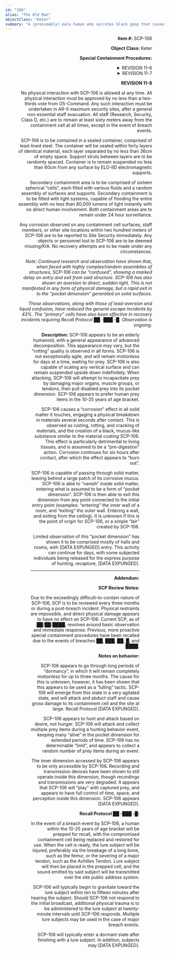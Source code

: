 ```yaml
---
id: "106"
alias: "The Old Man"
objectClass: "Keter"
summary: "A (presumably) male human who secretes black goop that causes decay when touching anything. It is predatory and will drag a human into its pocket dimension."
---
```


<Figure
  publicId="id/106/1_k0zph1"
  alt="SCP-106, mid-emergence"
  width={400}
  height={300}
  align="right"
/>

**Item #:** SCP-106

**Object Class:** Keter

**Special Containment Procedures:**

<details>

<summary>REVISION 11-6</summary>

No physical interaction with SCP-106 is allowed at any time. All physical interaction must be approved by no less than a two-thirds vote from O5-Command, and may only extend to testing situations. All staff (Research, Security, Class D, etc.) are to remain at least twenty meters away from the containment cell at all times, except for mandated maintenance and re-evaluation checks.

Containment cell must be held suspended in a secondary cell, the walls of which must be at least thirty meters distant from the outer walls of the first or “primary” cell. The secondary cell is to remain under total observation at all times, and be both illuminated and clear of any and all debris. Any items, movement, or non-normal activity noted within the secondary cell will result in a full site lock-down. Lock-down will be maintained until a “situation normal” dispatch is issued by Site Command.

Any corrosion observed on the primary cell, secondary cell, staff members, or other site locations within two hundred meters of SCP-106 are to be reported to Site Security immediately. Any objects or personnel lost to SCP-106 are to be deemed missing/KIA. No recovery attempts are to be made under any circumstances.

_Note: SCP-106 does not have a “docile” state. Any reduction in activity or increased compliance from SCP-106 is to be deemed a luring tactic immediately preceding an aggressive action, and treated as such._

`NOTE: SCP DISCONTINUED DUE TO ESCAPE PERCENTAGE`

</details>

<details>

<summary>REVISION 11-7</summary>

No physical interaction with SCP-106 is allowed at any time. All physical interaction must be approved by no less than a two-thirds vote from O5-Command, and may only extend to testing situations. All staff (Research, Security, Class D, etc.) are to remain at least thirty meters away from the containment cell at all times, except under direct order from Site Command.

SCP-106 is to be kept within a sealed container, comprised of sixteen layers of lead-lined steel, each separated by no less than 18cm of open space aside from minimal support struts. Said container is to be kept suspended by a “continuous current” system within a fluid medium. This medium is to be replaced in 48 hour cycles, and constantly monitored for any “corrosion” intrusion.

Any corrosion observed on any containment cell surfaces, staff members, or other site locations within two hundred meters of SCP-106 are to be reported to Site Security immediately. Any objects or personnel lost to SCP-106 are to be deemed missing/KIA. No recovery attempts are to be made under any circumstances.

SCP-106 does not have a “docile” state. Any reduction in activity or increased compliance from SCP-106 is to be deemed a luring tactic immediately preceding an aggressive action, and treated as such.

_Note: Observation of SCP-106 has shown a slight “resistance” when passing through lead or other similar metals. The thickness of the material appears to make no difference. In addition, multiple layers of thin material appear to “slow” SCP-106, forcing it to enter and re-emerge multiple times. Fluids also appear to temporarily “confuse” SCP-106._

`NOTE: SCP DISCONTINUED DUE TO MULTIPLE SURFACE BREACHES. AGITATION SYSTEM CONTINUED TO DISPERSE CORROSION DURING BREACH EVENT, RESULTING IN MULTIPLE BREACHES AND FULL CONTAINMENT FAILURE`

</details>

**REVISION 11-8**

No physical interaction with SCP-106 is allowed at any time. All physical interaction must be approved by no less than a two-thirds vote from O5-Command. Any such interaction must be undertaken in AR-II maximum security sites, after a general non-essential staff evacuation. All staff (Research, Security, Class D, etc.) are to remain at least sixty meters away from the containment cell at all times, except in the event of breach events.

SCP-106 is to be contained in a sealed container, comprised of lead-lined steel. The container will be sealed within forty layers of identical material, each layer separated by no less than 36cm of empty space. Support struts between layers are to be randomly spaced. Container is to remain suspended no less than 60cm from any surface by ELO-IID electromagnetic supports.

Secondary containment area is to be comprised of sixteen spherical “cells”, each filled with various fluids and a random assembly of surfaces and supports. Secondary containment is to be fitted with light systems, capable of flooding the entire assembly with no less than 80,000 lumens of light instantly with no direct human involvement. Both containment areas are to remain under 24 hour surveillance.

Any corrosion observed on any containment cell surfaces, staff members, or other site locations within two hundred meters of SCP-106 are to be reported to Site Security immediately. Any objects or personnel lost to SCP-106 are to be deemed missing/KIA. No recovery attempts are to be made under any circumstances.

_Note: Continued research and observation have shown that, when faced with highly complex/random assemblies of structures, SCP-106 can be “confused”, showing a marked delay on entry and exit from said structure. SCP-106 has also shown an aversion to direct, sudden light. This is not manifested in any form of physical damage, but a rapid exit in to the “pocket dimension” generated on solid surfaces._

_These observations, along with those of lead-aversion and liquid confusion, have reduced the general escape incidents by 43%. The “primary” cells have also been effective in recovery incidents requiring Recall Protocol ██ -███ -█. Observation is ongoing._

<Figure
  publicId="id/106/2_gyzndg"
  alt="Corrosion damage on the initial recovery cell. Containment procedures have since been revised."
  align="right"
  width={1050}
  height={1400}
/>

**Description:** SCP-106 appears to be an elderly humanoid, with a general appearance of advanced decomposition. This appearance may vary, but the “rotting” quality is observed in all forms. SCP-106 is not exceptionally agile, and will remain motionless for days at a time, waiting for prey. SCP-106 is also capable of scaling any vertical surface and can remain suspended upside down indefinitely. When attacking, SCP-106 will attempt to incapacitate prey by damaging major organs, muscle groups, or tendons, then pull disabled prey into its pocket dimension. SCP-106 appears to prefer human prey items in the 10-25 years of age bracket.

SCP-106 causes a “corrosion” effect in all solid matter it touches, engaging a physical breakdown in materials several seconds after contact. This is observed as rusting, rotting, and cracking of materials, and the creation of a black, mucus-like substance similar to the material coating SCP-106. This effect is particularly detrimental to living tissues, and is assumed to be a “pre-digestion” action. Corrosion continues for six hours after contact, after which the effect appears to “burn out”.

SCP-106 is capable of passing through solid matter, leaving behind a large patch of its corrosive mucus. SCP-106 is able to “vanish” inside solid matter, entering what is assumed to be a form of “pocket dimension”. SCP-106 is then able to exit this dimension from any point connected to the initial entry point (examples: “entering” the inner wall of a room, and “exiting” the outer wall. Entering a wall, and exiting from the ceiling). It is unknown if this is the point of origin for SCP-106, or a simple “lair” created by SCP-106.

Limited observation of this “pocket dimension” has shown it to be comprised mostly of halls and rooms, with [DATA EXPUNGED] entry. This activity can continue for days, with some subjected individuals being released for the express purpose of hunting, recapture, [DATA EXPUNGED].

---

**Addendum:**

**SCP Review Notes:**

Due to the exceedingly difficult-to-contain nature of SCP-106, SCP is to be reviewed every three months or during a post-breach incident. Physical restraints are impossible, and direct physical damage appears to have no effect on SCP-106. Current SCP, as of ██/██/████, revolves around basic observation and immediate response. Previous, more proactive special containment procedures have been recalled due to the events of breaches ██, ███, ██, █, and ████.

**Notes on behavior:**

SCP-106 appears to go through long periods of “dormancy”, in which it will remain completely motionless for up to three months. The cause for this is unknown; however, it has been shown that this appears to be used as a “lulling” tactic. SCP-106 will emerge from this state in a very agitated state, and will attack and abduct staff and cause gross damage to its containment cell and the site at large. Recall Protocol [DATA EXPUNGED].

SCP-106 appears to hunt and attack based on desire, not hunger. SCP-106 will attack and collect multiple prey items during a hunting behavior event, keeping many “alive” in the pocket dimension for extended periods of time. SCP-106 has no determinable “limit”, and appears to collect a random number of prey items during an event.

The inner dimension accessed by SCP-106 appears to be only accessible by SCP-106. Recording and transmission devices have been shown to still operate inside this dimension, though recordings and transmissions are very degraded. It appears that SCP-106 will “play” with captured prey, and appears to have full control of time, space, and perception inside this dimension. SCP-106 appears [DATA EXPUNGED].

**Recall Protocol ██ -███ -█:**

In the event of a breach event by SCP-106, a human within the 10-25 years of age bracket will be prepped for recall, with the compromised containment cell being replaced and restored for use. When the cell is ready, the lure subject will be injured, preferably via the breakage of a long bone, such as the femur, or the severing of a major tendon, such as the Achilles Tendon. Lure subject will then be placed in the prepped cell, and the sound emitted by said subject will be transmitted over the site public address system.

SCP-106 will typically begin to gravitate toward the lure subject within ten to fifteen minutes after hearing the subject. Should SCP-106 not respond to the initial broadcast, additional physical trauma is to be administered to the lure subject at twenty-minute intervals until SCP-106 responds. Multiple lure subjects may be used in the case of major breach events.

SCP-106 will typically enter a dormant state after finishing with a lure subject. In addition, subjects may [DATA EXPUNGED].
